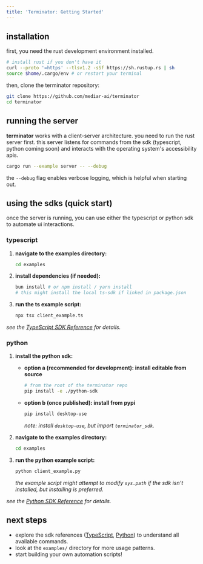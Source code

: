 ```yaml
---
title: 'Terminator: Getting Started'
---
```


## installation

first, you need the rust development environment installed.

```bash
# install rust if you don't have it
curl --proto '=https' --tlsv1.2 -sSf https://sh.rustup.rs | sh
source $home/.cargo/env # or restart your terminal
```

then, clone the terminator repository:

```bash
git clone https://github.com/mediar-ai/terminator
cd terminator
```

## running the server

**terminator** works with a client-server architecture. you need to run the rust server first. this server listens for commands from the sdk (typescript, python coming soon) and interacts with the operating system's accessibility apis.

```bash
cargo run --example server -- --debug
```

the `--debug` flag enables verbose logging, which is helpful when starting out.

## using the sdks (quick start)

once the server is running, you can use either the typescript or python sdk to automate ui interactions.

### typescript

1.  **navigate to the examples directory:**
    ```bash
    cd examples
    ```
2.  **install dependencies (if needed):**
    ```bash
    bun install # or npm install / yarn install
    # this might install the local ts-sdk if linked in package.json
    ```
3.  **run the ts example script:**
    ```bash
    npx tsx client_example.ts
    ```

*see the [TypeScript SDK Reference](/terminator/sdk-reference) for details.*

### python

1.  **install the python sdk:**
    *   **option a (recommended for development): install editable from source**
        ```bash
        # from the root of the terminator repo
        pip install -e ./python-sdk 
        ```
    *   **option b (once published): install from pypi**
        ```bash
        pip install desktop-use 
        ```
        *note: install `desktop-use`, but import `terminator_sdk`.*

2.  **navigate to the examples directory:**
    ```bash
    cd examples
    ```
3.  **run the python example script:**
    ```bash
    python client_example.py
    ```
    *the example script might attempt to modify `sys.path` if the sdk isn't installed, but installing is preferred.*

*see the [Python SDK Reference](/terminator/python-sdk-reference) for details.*

## next steps

*   explore the sdk references ([TypeScript](/terminator/sdk-reference), [Python](/terminator/python-sdk-reference)) to understand all available commands.
*   look at the `examples/` directory for more usage patterns.
*   start building your own automation scripts! 
